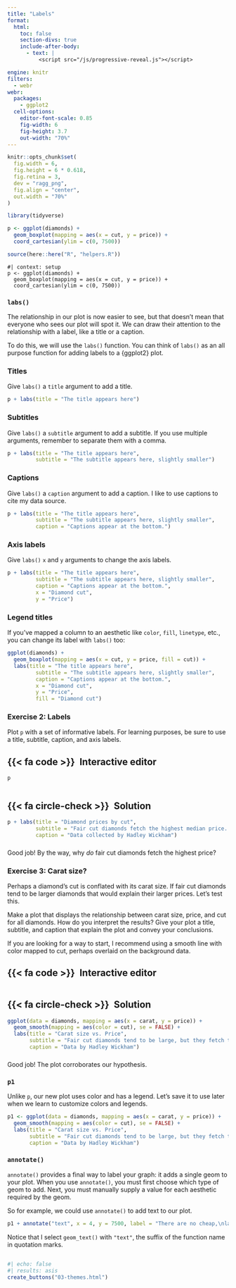```yaml
---
title: "Labels"
format:
  html: 
    toc: false
    section-divs: true
    include-after-body: 
      - text: |
          <script src="/js/progressive-reveal.js"></script>

engine: knitr
filters:
  - webr
webr:
  packages:
    - ggplot2
  cell-options:
    editor-font-scale: 0.85
    fig-width: 6
    fig-height: 3.7
    out-width: "70%"
---
```


```r
knitr::opts_chunk$set(
  fig.width = 6,
  fig.height = 6 * 0.618,
  fig.retina = 3,
  dev = "ragg_png",
  fig.align = "center",
  out.width = "70%"
)

library(tidyverse)

p <- ggplot(diamonds) +
  geom_boxplot(mapping = aes(x = cut, y = price)) + 
  coord_cartesian(ylim = c(0, 7500))

source(here::here("R", "helpers.R"))
```

```webr-r
#| context: setup
p <- ggplot(diamonds) +
  geom_boxplot(mapping = aes(x = cut, y = price)) + 
  coord_cartesian(ylim = c(0, 7500))
```

### `labs()` {.no-hide}

The relationship in our plot is now easier to see, but that doesn't mean that everyone who sees our plot will spot it. We can draw their attention to the relationship with a label, like a title or a caption.

To do this, we will use the `labs()` function. You can think of `labs()` as an all purpose function for adding labels to a {ggplot2} plot.

### Titles

Give `labs()` a `title` argument to add a title.

```r
p + labs(title = "The title appears here")
```

### Subtitles

Give `labs()` a `subtitle` argument to add a subtitle. If you use multiple arguments, remember to separate them with a comma.

```r
p + labs(title = "The title appears here",
         subtitle = "The subtitle appears here, slightly smaller")
```

### Captions

Give `labs()` a `caption` argument to add a caption. I like to use captions to cite my data source.

```r
p + labs(title = "The title appears here",
         subtitle = "The subtitle appears here, slightly smaller",
         caption = "Captions appear at the bottom.")
```

### Axis labels

Give `labs()` `x` and `y` arguments to change the axis labels.

```r
p + labs(title = "The title appears here",
         subtitle = "The subtitle appears here, slightly smaller",
         caption = "Captions appear at the bottom.",
         x = "Diamond cut",
         y = "Price")
```

### Legend titles

If you've mapped a column to an aesthetic like `color`, `fill`, `linetype`, etc., you can change its label with `labs()` too:

```r
ggplot(diamonds) +
  geom_boxplot(mapping = aes(x = cut, y = price, fill = cut)) +
  labs(title = "The title appears here",
         subtitle = "The subtitle appears here, slightly smaller",
         caption = "Captions appear at the bottom.",
         x = "Diamond cut",
         y = "Price",
         fill = "Diamond cut")
```

### Exercise 2: Labels

Plot `p` with a set of informative labels. For learning purposes, be sure to use a title, subtitle, caption, and axis labels.

::: {.panel-tabset}
## {{< fa code >}}&ensp;Interactive editor

```webr-r
p


```

## {{< fa circle-check >}}&ensp;Solution

```r
p + labs(title = "Diamond prices by cut",
         subtitle = "Fair cut diamonds fetch the highest median price. Why?",
         caption = "Data collected by Hadley Wickham")
```

:::


###

Good job! By the way, why *do* fair cut diamonds fetch the highest price?


### Exercise 3: Carat size? 

Perhaps a diamond's cut is conflated with its carat size. If fair cut diamonds tend to be larger diamonds that would explain their larger prices. Let's test this.

Make a plot that displays the relationship between carat size, price, and cut for all diamonds. How do you interpret the results? Give your plot a title, subtitle, and caption that explain the plot and convey your conclusions.

If you are looking for a way to start, I recommend using a smooth line with color mapped to cut, perhaps overlaid on the background data.

::: {.panel-tabset}
## {{< fa code >}}&ensp;Interactive editor

```webr-r



```

## {{< fa circle-check >}}&ensp;Solution

```r
ggplot(data = diamonds, mapping = aes(x = carat, y = price)) +
  geom_smooth(mapping = aes(color = cut), se = FALSE) + 
  labs(title = "Carat size vs. Price",
       subtitle = "Fair cut diamonds tend to be large, but they fetch the lowest prices for most carat sizes.",
       caption = "Data by Hadley Wickham")
```

:::

###

Good job! The plot corroborates our hypothesis.

### `p1`

Unlike `p`, our new plot uses color and has a legend. Let's save it to use later when we learn to customize colors and legends.

```r
p1 <- ggplot(data = diamonds, mapping = aes(x = carat, y = price)) +
  geom_smooth(mapping = aes(color = cut), se = FALSE) + 
  labs(title = "Carat size vs. Price",
       subtitle = "Fair cut diamonds tend to be large, but they fetch the lowest prices for most carat sizes.",
       caption = "Data by Hadley Wickham")
```

### `annotate()`

`annotate()` provides a final way to label your graph: it adds a single geom to your plot. When you use `annotate()`, you must first choose which type of geom to add. Next, you must manually supply a value for each aesthetic required by the geom.

So for example, we could use `annotate()` to add text to our plot. 

```r
p1 + annotate("text", x = 4, y = 7500, label = "There are no cheap,\nlarge diamonds")
```

Notice that I select `geom_text()` with `"text"`, the suffix of the function name in quotation marks.

##

```r
#| echo: false
#| results: asis
create_buttons("03-themes.html")
```
